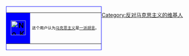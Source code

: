 <div style="float: left; border:solid blue 1px; margin: 1px;">
{| cellspacing="0" style="width: 238px; background: gold;"
| style="width: 45px; height: 45px; background: blue; text-align: center; font-size: 14pt; color: black;" | '''[[Image:No Karl Marx.jpg|40px]]'''
| style="font-size: 8pt; padding: 4pt; line-height: 1.25em; color: black;" |  这个用户认为[[马克思主义]]是[[对马克思主义的批评|一派胡言]]。
|}</div>
<noinclude>
[[Category:反对马克思主义的维基人]]
</noinclude>